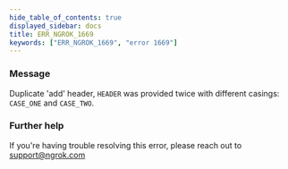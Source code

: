 ```yaml
---
hide_table_of_contents: true
displayed_sidebar: docs
title: ERR_NGROK_1669
keywords: ["ERR_NGROK_1669", "error 1669"]
---
```


### Message

Duplicate 'add' header, `HEADER` was provided twice with different casings: `CASE_ONE` and `CASE_TWO`.

### Further help

If you're having trouble resolving this error, please reach out to [support@ngrok.com](mailto:support@ngrok.com?subject=Help%20with%20ERR_NGROK_1669)
